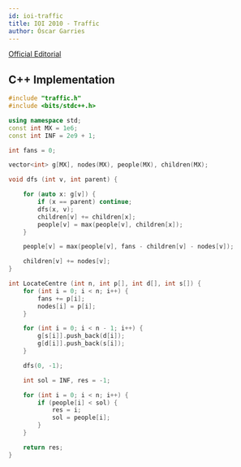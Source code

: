 ```yaml
---
id: ioi-traffic
title: IOI 2010 - Traffic
author: Óscar Garries
---
```


[Official Editorial](https://ioinformatics.org/page/ioi-2010/36)

<LanguageSection>
<CPPSection>

## C++ Implementation

```cpp
#include "traffic.h"
#include <bits/stdc++.h>

using namespace std;
const int MX = 1e6;
const int INF = 2e9 + 1;

int fans = 0;

vector<int> g[MX], nodes(MX), people(MX), children(MX);

void dfs (int v, int parent) {

	for (auto x: g[v]) {
		if (x == parent) continue;
		dfs(x, v);
		children[v] += children[x];
		people[v] = max(people[v], children[x]);
	}

	people[v] = max(people[v], fans - children[v] - nodes[v]);

	children[v] += nodes[v];
}

int LocateCentre (int n, int p[], int d[], int s[]) {
	for (int i = 0; i < n; i++) {
		fans += p[i];
		nodes[i] = p[i];
	}

	for (int i = 0; i < n - 1; i++) {
		g[s[i]].push_back(d[i]);
		g[d[i]].push_back(s[i]);
	}

	dfs(0, -1);

	int sol = INF, res = -1;

	for (int i = 0; i < n; i++) {
		if (people[i] < sol) {
			res = i;
			sol = people[i];
		}
	}

	return res;
}

```

</CPPSection>
</LanguageSection>
